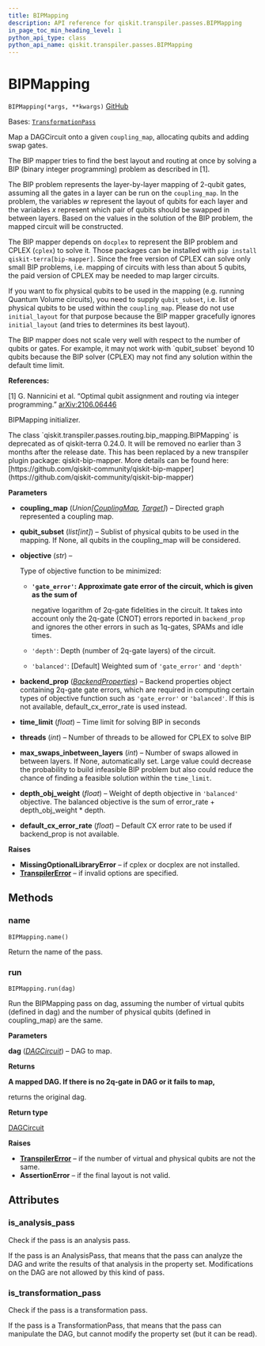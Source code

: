 ```yaml
---
title: BIPMapping
description: API reference for qiskit.transpiler.passes.BIPMapping
in_page_toc_min_heading_level: 1
python_api_type: class
python_api_name: qiskit.transpiler.passes.BIPMapping
---
```


# BIPMapping

<span id="qiskit.transpiler.passes.BIPMapping" />

`BIPMapping(*args, **kwargs)` [GitHub](https://github.com/qiskit/qiskit/tree/stable/0.24/qiskit/transpiler/passes/routing/bip_mapping.py "view source code")

Bases: [`TransformationPass`](qiskit.transpiler.TransformationPass "qiskit.transpiler.basepasses.TransformationPass")

Map a DAGCircuit onto a given `coupling_map`, allocating qubits and adding swap gates.

The BIP mapper tries to find the best layout and routing at once by solving a BIP (binary integer programming) problem as described in \[1].

The BIP problem represents the layer-by-layer mapping of 2-qubit gates, assuming all the gates in a layer can be run on the `coupling_map`. In the problem, the variables $w$ represent the layout of qubits for each layer and the variables $x$ represent which pair of qubits should be swapped in between layers. Based on the values in the solution of the BIP problem, the mapped circuit will be constructed.

The BIP mapper depends on `docplex` to represent the BIP problem and CPLEX (`cplex`) to solve it. Those packages can be installed with `pip install qiskit-terra[bip-mapper]`. Since the free version of CPLEX can solve only small BIP problems, i.e. mapping of circuits with less than about 5 qubits, the paid version of CPLEX may be needed to map larger circuits.

If you want to fix physical qubits to be used in the mapping (e.g. running Quantum Volume circuits), you need to supply `qubit_subset`, i.e. list of physical qubits to be used within the `coupling_map`. Please do not use `initial_layout` for that purpose because the BIP mapper gracefully ignores `initial_layout` (and tries to determines its best layout).

<Admonition title="Warning" type="caution">
  The BIP mapper does not scale very well with respect to the number of qubits or gates. For example, it may not work with `qubit_subset` beyond 10 qubits because the BIP solver (CPLEX) may not find any solution within the default time limit.
</Admonition>

**References:**

\[1] G. Nannicini et al. “Optimal qubit assignment and routing via integer programming.” [arXiv:2106.06446](https://arxiv.org/abs/2106.06446)

BIPMapping initializer.

<Admonition title="Deprecated since version 0.24.0" type="danger">
  The class `qiskit.transpiler.passes.routing.bip_mapping.BIPMapping` is deprecated as of qiskit-terra 0.24.0. It will be removed no earlier than 3 months after the release date. This has been replaced by a new transpiler plugin package: qiskit-bip-mapper. More details can be found here: [https://github.com/qiskit-community/qiskit-bip-mapper](https://github.com/qiskit-community/qiskit-bip-mapper)
</Admonition>

**Parameters**

*   **coupling\_map** (*Union\[*[*CouplingMap*](qiskit.transpiler.CouplingMap "qiskit.transpiler.CouplingMap")*,* [*Target*](qiskit.transpiler.Target "qiskit.transpiler.Target")*]*) – Directed graph represented a coupling map.

*   **qubit\_subset** (*list\[int]*) – Sublist of physical qubits to be used in the mapping. If None, all qubits in the coupling\_map will be considered.

*   **objective** (*str*) –

    Type of objective function to be minimized:

    *   **`'gate_error'`: Approximate gate error of the circuit, which is given as the sum of**

        negative logarithm of 2q-gate fidelities in the circuit. It takes into account only the 2q-gate (CNOT) errors reported in `backend_prop` and ignores the other errors in such as 1q-gates, SPAMs and idle times.

    *   `'depth'`: Depth (number of 2q-gate layers) of the circuit.

    *   `'balanced'`: \[Default] Weighted sum of `'gate_error'` and `'depth'`

*   **backend\_prop** ([*BackendProperties*](qiskit.providers.models.BackendProperties "qiskit.providers.models.BackendProperties")) – Backend properties object containing 2q-gate gate errors, which are required in computing certain types of objective function such as `'gate_error'` or `'balanced'`. If this is not available, default\_cx\_error\_rate is used instead.

*   **time\_limit** (*float*) – Time limit for solving BIP in seconds

*   **threads** (*int*) – Number of threads to be allowed for CPLEX to solve BIP

*   **max\_swaps\_inbetween\_layers** (*int*) – Number of swaps allowed in between layers. If None, automatically set. Large value could decrease the probability to build infeasible BIP problem but also could reduce the chance of finding a feasible solution within the `time_limit`.

*   **depth\_obj\_weight** (*float*) – Weight of depth objective in `'balanced'` objective. The balanced objective is the sum of error\_rate + depth\_obj\_weight \* depth.

*   **default\_cx\_error\_rate** (*float*) – Default CX error rate to be used if backend\_prop is not available.

**Raises**

*   **MissingOptionalLibraryError** – if cplex or docplex are not installed.
*   [**TranspilerError**](qiskit.transpiler.TranspilerError "qiskit.transpiler.TranspilerError") – if invalid options are specified.

## Methods

<span id="qiskit-transpiler-passes-bipmapping-name" />

### name

<span id="qiskit.transpiler.passes.BIPMapping.name" />

`BIPMapping.name()`

Return the name of the pass.

<span id="qiskit-transpiler-passes-bipmapping-run" />

### run

<span id="qiskit.transpiler.passes.BIPMapping.run" />

`BIPMapping.run(dag)`

Run the BIPMapping pass on dag, assuming the number of virtual qubits (defined in dag) and the number of physical qubits (defined in coupling\_map) are the same.

**Parameters**

**dag** ([*DAGCircuit*](qiskit.dagcircuit.DAGCircuit "qiskit.dagcircuit.DAGCircuit")) – DAG to map.

**Returns**

**A mapped DAG. If there is no 2q-gate in DAG or it fails to map,**

returns the original dag.

**Return type**

[DAGCircuit](qiskit.dagcircuit.DAGCircuit "qiskit.dagcircuit.DAGCircuit")

**Raises**

*   [**TranspilerError**](qiskit.transpiler.TranspilerError "qiskit.transpiler.TranspilerError") – if the number of virtual and physical qubits are not the same.
*   **AssertionError** – if the final layout is not valid.

## Attributes

<span id="qiskit.transpiler.passes.BIPMapping.is_analysis_pass" />

### is\_analysis\_pass

Check if the pass is an analysis pass.

If the pass is an AnalysisPass, that means that the pass can analyze the DAG and write the results of that analysis in the property set. Modifications on the DAG are not allowed by this kind of pass.

<span id="qiskit.transpiler.passes.BIPMapping.is_transformation_pass" />

### is\_transformation\_pass

Check if the pass is a transformation pass.

If the pass is a TransformationPass, that means that the pass can manipulate the DAG, but cannot modify the property set (but it can be read).

